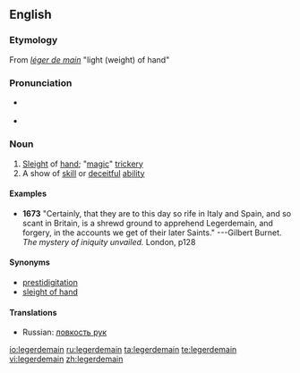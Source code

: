 {{was wotd|2006|March|26}}
==English==

===Etymology===
From {{etyl|fr}} ''[[léger de main]]'' "light (weight) of hand"

===Pronunciation===

* {{audio|en-us-legerdemain.ogg|Audio (US)}}
*: {{rhymes|eɪn}}
* {{hyphenation|leg|er|de|main}}

===Noun===
{{wikipedia}}
{{en-noun|-}}

# [[sleight|Sleight]] of [[hand]]; "[[magic]]" [[trickery]]
# A show of [[skill]] or [[deceitful]] [[ability]]

====Examples====

* '''1673''' "Certainly, that they are to this day so rife in Italy and Spain, and so scant in Britain, is a shrewd ground to apprehend Legerdemain, and forgery, in the accounts we get of their later Saints." ---Gilbert Burnet. ''The mystery of iniquity unvailed.'' London, p128

====Synonyms====
* [[prestidigitation]]
* [[sleight of hand]]

====Translations====
{{trans-top|sleight of hand}}
{{trans-mid}}
* Russian: [[ловкость рук]]

[[io:legerdemain]]
[[ru:legerdemain]]
[[ta:legerdemain]]
[[te:legerdemain]]
[[vi:legerdemain]]
[[zh:legerdemain]]
